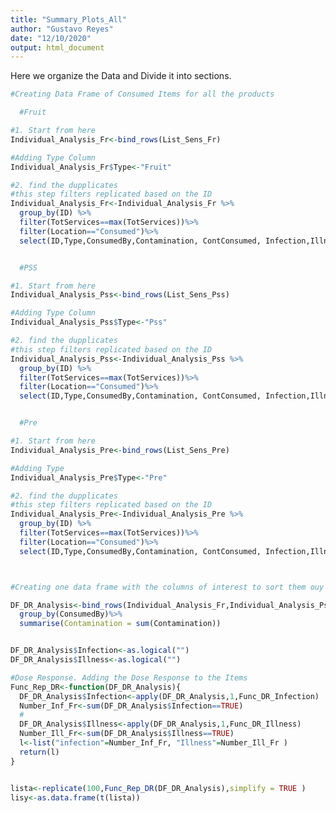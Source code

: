```yaml
---
title: "Summary_Plots_All"
author: "Gustavo Reyes"
date: "12/10/2020"
output: html_document
---
```


Here we organize the Data and Divide it into sections. 
```r
#Creating Data Frame of Consumed Items for all the products

  #Fruit

#1. Start from here
Individual_Analysis_Fr<-bind_rows(List_Sens_Fr)

#Adding Type Column
Individual_Analysis_Fr$Type<-"Fruit"

#2. find the dupplicates
#this step filters replicated based on the ID
Individual_Analysis_Fr<-Individual_Analysis_Fr %>% 
  group_by(ID) %>% 
  filter(TotServices==max(TotServices))%>%
  filter(Location=="Consumed")%>%
  select(ID,Type,ConsumedBy,Contamination, ContConsumed, Infection,Illness)


  #PSS

#1. Start from here
Individual_Analysis_Pss<-bind_rows(List_Sens_Pss)

#Adding Type Column
Individual_Analysis_Pss$Type<-"Pss"

#2. find the dupplicates
#this step filters replicated based on the ID
Individual_Analysis_Pss<-Individual_Analysis_Pss %>% 
  group_by(ID) %>% 
  filter(TotServices==max(TotServices))%>%
  filter(Location=="Consumed")%>%
  select(ID,Type,ConsumedBy,Contamination, ContConsumed, Infection,Illness)


  #Pre 

#1. Start from here
Individual_Analysis_Pre<-bind_rows(List_Sens_Pre)

#Adding Type 
Individual_Analysis_Pre$Type<-"Pre"

#2. find the dupplicates
#this step filters replicated based on the ID
Individual_Analysis_Pre<-Individual_Analysis_Pre %>% 
  group_by(ID) %>% 
  filter(TotServices==max(TotServices))%>%
  filter(Location=="Consumed")%>%
  select(ID,Type,ConsumedBy,Contamination, ContConsumed, Infection,Illness)




```

```r
#Creating one data frame with the columns of interest to sort them ouy by student

DF_DR_Analysis<-bind_rows(Individual_Analysis_Fr,Individual_Analysis_Pss, Individual_Analysis_Pre)%>%
  group_by(ConsumedBy)%>%
  summarise(Contamination = sum(Contamination))


DF_DR_Analysis$Infection<-as.logical("")
DF_DR_Analysis$Illness<-as.logical("")


```


```r

#Dose Response. Adding the Dose Response to the Items
Func_Rep_DR<-function(DF_DR_Analysis){
  DF_DR_Analysis$Infection<-apply(DF_DR_Analysis,1,Func_DR_Infection)
  Number_Inf_Fr<-sum(DF_DR_Analysis$Infection==TRUE)
  #
  DF_DR_Analysis$Illness<-apply(DF_DR_Analysis,1,Func_DR_Illness)
  Number_Ill_Fr<-sum(DF_DR_Analysis$Illness==TRUE)
  l<-list("infection"=Number_Inf_Fr, "Illness"=Number_Ill_Fr )
  return(l)
}


lista<-replicate(100,Func_Rep_DR(DF_DR_Analysis),simplify = TRUE )
lisy<-as.data.frame(t(lista))




```

